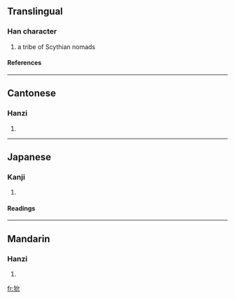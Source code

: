 ==Translingual==
===Han character===
{{Han char|rn=94|rad=犬|as=04|sn=7|four=4321<sub>0</sub>|canj=大竹戈竹山 (KHIHU)}}
# a tribe of Scythian nomads
====References====
{{Han ref|kx=0707.190|dkj=20286|dj=1120.020|hdz=21338.030|uh=72C1|ud=29377|bh=CB65|bd=52069}}

----
==Cantonese==
===Hanzi===
{{yue-hanzi|jyut=|y=wan5}}
# {{defn|Cantonese}}

----
==Japanese==
===Kanji===
{{ja-kanji|grade=|rs=犬04}}
# {{defn|Japanese}} 
====Readings====
{{ja-readings|on=[[いん]] (in)|kun=}}

----
==Mandarin==
===Hanzi===
{{cmn-hanzi|pin=[[yǔn]] ([[yun3]])|wg=yün<sup>3</sup>}}
# {{defn|Mandarin}}

[[fr:狁]]